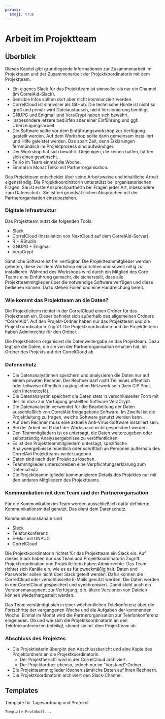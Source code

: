 ```yaml
---
params:
  emoji: true
---
```


# Arbeit im Projektteam {#arbeit-im-projektteam}

## Überblick


Dieses Kapitel gibt grundlegende Informationen zur Zusammenarbeit im Projektteam und der Zusammenarbeit der Projektkoordinatorin mit dem Projektteam.

- Ein eigenes Slack für das Projektteam ist sinnvoller als nur ein Channel (im CorrelAid-Slack).
- Sensible Infos sollten dort aber nicht kommunziert werden.
- CorrelCloud ist sinnvoller als GitHub. Die technische Hürde ist nicht so groß und primär wird Dateiaustausch, nicht Versionierung benötigt.
- GNUPG und Enigmail und VeraCrypt haben sich bewährt.
- Insbesondere letzere bedürfen aber einer Einführung und ggf. Überzeugungsarbeit.
- Die Software sollte vor dem Einführungsworkshop zur Verfügung gestellt werden. Auf dem Workshop sollte dann gemeinsam installiert und Hilfe geleistet werden. Das spart Zeit, denn Erklärungen fernmündlich im Projektprozess sind aufwändiger.
- Der Workshop hat sich bewährt. Diejenigen, die keinen hatten, hätten sich einen gewünscht.
- TelKo im Team einmal die Woche.
- Einmal im Monat TelKo mit Partnerorganisation.

Das Projektteam entscheidet über seine Arbeitsweise und inhaltliche Arbeit eigenständig. Die ProjektkoordinatorIn unterstützt bei organisatorischen Fragen. Sie ist erste AnsprechpartnerIn bei Fragen jeder Art, inbesondere zum Datenschutz. Sie ist bei grundsätzlichen Absprachen mit der Partnerorganisation einzubeziehen.

### Digitale Infrastruktur

Das Projektteam nutzt die folgenden Tools:

- Slack
- CorrelCloud (Installation von NextCloud auf dem CorrelAid-Server)
- R + RStudio
- GNUPG + Enigmail
- VeraCrypt

Sämtliche Software ist frei verfügbar. Die Projektteammitglieder werden gebeten, diese vor dem Workshop einzurichten und soweit nötig zu installieren. Während des Workshops wird durch ein Mitglied des Core Teams eine Einführung gemacht, die sicherstellt, dass alle Projektteammitglieder über die notwendige Software verfügen und diese bedienen können. Dazu stehen Folien und eine Handreichung bereit.

### Wie kommt das Projektteam an die Daten?

Die Projektleiterin richtet in der CorrelCloud einen Ordner für das Projektteam ein. Dieser befindet sich außerhalb des allgemeinen Ordners "CorrelAid". Auf den Projekt-Ordner haben nur das Projektteam und die Projektkoordinatorin Zugriff. Die Projektkoordinatorin und die Projektleiterin haben Adminrechte für den Ordner.

Die Projektleiterin organisiert die Datenweitergabe an das Projekteam. Dazu legt sie die Daten, die sie von der Partnerorganisation erhalten hat, im Ordner des Projekts auf der CorrelCloud ab.

### Datenschutz

- Die Datenanalystinnen speichern und analysieren die Daten nur auf einem privaten Rechner. Der Rechner darf nicht Teil eines öffentlich oder teilweise öffentlich zugänglichen Netzwerk sein (kein CIP Pool, kein Internetcafé). 
- Die Datenanalystin speichert die Daten stets in verschlüsselter Form mit der ihr dazu zur Verfügung gestellten Software VeraCrypt.
- Die Datenanalystin verwendet für die Bearbeitung der Daten ausschließlich von CorrelAid freigegebene Software. Im Zweifel ist die Projektleitung zu fragen, welche Software genutzt werden kann. 
- Auf dem Rechner muss eine aktuelle Anti-Virus-Software installiert sein. 
- Bei der Arbeit mit R darf der Workspace nicht gespeichert werden. 
- Den Teammitgliedern ist es untersagt, die Daten weiterzugeben oder selbstständig Analyseergebnisse zu veröffentlichen. 
- Es ist den Projektteammitgliedern untersagt, spezifische Analyseergebnisse mündlich oder schriftlich an Personen außerhalb des CorrelAid Projektteams weiterzugeben. 
- Daten sind nach dem Projekt zu löschen.
- Teammitglieder unterschreiben eine Verpflichtungserklärung zum Datenschutz
- Die Projektteammitglieder kommunizieren Details des Projektes nur mit den anderen Mitgliedern des Projektteams.

### Kommunikation mit dem Team und der Partnerorgansation

Für die Kommunikation im Team werden ausschließlich dafür definierte Kommunikationsmittel genutzt. Das dient dem Datenschutz.

Kommunikationskanäle sind

- Slack
- Telefonkonferenz
- E-Mail mit GNPUG
- CorrelCloud

Die Projektkoordinatorin richtet für das Projektteam ein Slack ein. Auf dieses Slack haben nur das Team und Projektkoordinatorin Zugriff. Projektkoordination und Projektleiterin haben Adminrechte. Das Team richtet sich Kanäle ein, wie es es für zweckmäßig hält. Daten und Passwörter sollen nicht über Slack geteilt werden. Dafür können die CorrelCloud oder verschlüsselte E-Mails genutzt werden. Die Daten werden in der CorrelCloud gespeichert und synchronisiert. Damit steht auch ein Versionsmanagment zur Verfügung, d.h. ältere Versionen von Dateien können wiederhergestellt werden.

Das Team verständigt sich in einer wöchentlichen Telekonferenz über die Fortschritte der vergangenen Woche und die Aufgaben der kommenden Woche. Einmal im Monat wird die Partnerorganisation zur Telefonkonferenz eingeladen. Ob und wie sich die Projektkoordinatorin an den Telefonkonferenzen beteiligt, stimmt sie mit dem Projektteam ab.

### Abschluss des Projektes

- Die Projektleiterin übergibt den Abschlussbericht und eine Kopie des Projektordners an die Projektkoordinatorin.
    - Der Projektbericht wird in der CorrelCloud archiviert.
    - Der Projektordner ebenso, jedoch nur im "Vorstand"-Ordner.
- Die Projektteammitglieder löschen sämtliche Daten auf ihren Rechnern.
- Die Projektkoordinatorin archiviert den Slack-Channel.

## Templates

Template für Tagesordnung und Protokoll

```block
Template Protokoll...
```

